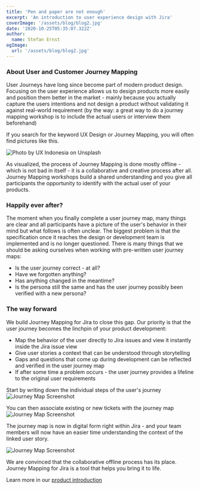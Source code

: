 ```yaml
---
title: 'Pen and paper are not enough'
excerpt: 'An introduction to user experience design with Jira'
coverImage: '/assets/blog/blog2.jpg'
date: '2020-10-25T05:35:07.322Z'
author:
  name: Stefan Ernst
ogImage:
  url: '/assets/blog/blog2.jpg'
---
```


### About User and Customer Journey Mapping

User Journeys have long since become part of modern product design.
Focusing on the user experience allows us to design products more easily and position them better in the market - mainly because you
actually capture the users intentions and not design a product without validating it against real-world requirement (by the way: a great
way to do a journey mapping workshop is to include the actual users or interview them beforehand)

If you search for the keyword UX Design or Journey Mapping, you will often find pictures like this.

![Photo by UX Indonesia on Unsplash](/assets/offlinemap.jpg#box)

As visualized, the process of Journey Mapping is done mostly offline - which is not bad in itself - it is a collaborative and creative process after all.
Journey Mapping workshops build a shared understanding and you give all participants the opportunity to identify with the actual user of your products.

### Happily ever after?

The moment when you finally complete a user journey map, many things are clear and all participants have a picture of the user's behavior in their mind
but what follows is often unclear. The biggest problem is that the specification once it reaches the design or development team is implemented and is no longer questioned.
There is many things that we should be asking ourselves when working with pre-written user journey maps:

* Is the user journey correct - at all?
* Have we forgotten anything?
* Has anything changed in the meantime?
* Is the persona still the same and has the user journey possibly been verified with a new persona?

### The way forward

We build Journey Mapping for Jira to close this gap.
Our priority is that the user journey becomes the linchpin of your product development:

* Map the behavior of the user directly to Jira issues and view it instantly inside the Jira issue view
* Give user stories a context that can be understood through storytelling
* Gaps and questions that come up during development can be reflected and verified in the user journey map
* If after some time a problem occurs - the user journey provides a lifeline to the original user requirements


Start by writing down the individual steps of the user's journey
![Journey Map Screenshot](/assets/journey1.png#box)

You can then associate existing or new tickets with the journey map
![Journey Map Screenshot](/assets/journey2.png#box)

The journey map is now in digital form right within Jira - and your team members will now have an easier time understanding the context of the linked user story.

![Journey Map Screenshot](/JM1.png#pure)


We are convinced that the collaborative offline process has its place.
Journey Mapping for Jira is a tool that helps you bring it to life.

Learn more in our [product introduction](/journeymapping)